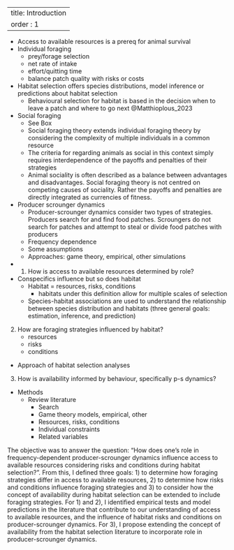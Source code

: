 
---
title: Introduction
order : 1
---


- Access to available resources is a prereq for animal survival
- Individual foraging
    - prey/forage selection
    - net rate of intake
    - effort/quitting time
    - balance patch quality with risks or costs
- Habitat selection offers species distributions, model inference or predictions about habitat selection
    - Behavioural selection for habitat is based in the decision when to leave a patch and where to go next @Matthioplous_2023
- Social foraging
    - See Box
    - Social foraging theory extends individual foraging theory by considering
the complexity of multiple individuals in a common resource
    - The criteria for regarding animals as social in this context simply
requires interdependence of the payoffs and penalties of their strategies
    - Animal sociality is often described as a balance between advantages and disadvantages. Social foraging theory is not centred on competing causes of sociality. Rather the payoffs and penalties are directly integrated as currencies of fitness. 
- Producer scrounger dynamics
    - Producer-scrounger dynamics consider two types of strategies. Producers search
for and find food patches. Scroungers do not search for patches and attempt to steal or divide food patches with producers
    - Frequency dependence
    - Some assumptions
    - Approaches: game theory, empirical, other simulations
- 1. How is access to available resources determined by role?
- Conspecifics influence but so does habitat
    - Habitat = resources, risks, conditions
        - habitats under this definition allow for multiple scales of selection
    - Species-habitat associations are used to understand the relationship between
species distribution and habitats (three general goals: estimation, inference, 
and prediction)
2. How are foraging strategies influenced by habitat?
    - resources
    - risks
    - conditions
- Approach of habitat selection analyses
3. How is availability informed by behaviour, specifically p-s dynamics?
- Methods
    - Review  literature
        - Search
        - Game theory models, empirical, other
        - Resources, risks, conditions
        - Individual constraints
        - Related variables


<!-- 

## Literature searches



https://www-webofscience-com.qe2a-proxy.mun.ca/wos/woscc/summary/081aaf7e-e39b-4500-aac2-e44bcf21d3f6-78707ffd/relevance/1


+ "habitat selection"



https://www-webofscience-com.qe2a-proxy.mun.ca/wos/woscc/summary/b091d426-d8ea-4e4e-824c-3fda822b700d-7912459f/relevance/1

"producer-scrounger" OR "producer scrounger" OR producer scrounger AND 1970-2023

233 results

- 41 Giraldeau
- 12 Beauchamp G
- 10 Barta Z
- 8 Morrand-ferron J, Ranta E, Webster MM, Laland KN, Feldman MW 
- ...

Peak in 2012-2016, 2002, 2006
-->




<!--

Include figure 1


Statement of position/angle

- treating producer scrounger dynamics as occurring within habitat selection, where scrounging individuals use conspecifics to identify forage habitat
- conspecifics explicitly incorporated
- whereas habitat selection is concerned about used/available by environmental variables
- focus is on how individual behaviours and conspecifics (frequency dependence) influence availability of habitat

-->





<!-- from discussion -->

The objective was to answer the question: "How does one's role in frequency-dependent producer-scrounger dynamics influence access to available resources considering risks and conditions during habitat selection?". From this, I defined three goals: 1) to determine how foraging strategies differ in access to available resources, 2) to determine how risks and conditions influence foraging strategies and 3) to consider how the concept of availability during habitat selection can be extended to include foraging strategies. For 1) and 2), I identified empirical tests and model predictions in the literature that contribute to our understanding of access to available resources, and the influence of habitat risks and conditions on producer-scrounger dynamics. For 3), I propose extending the concept of availability from the habitat selection literature to incorporate role in producer-scrounger dynamics. 






